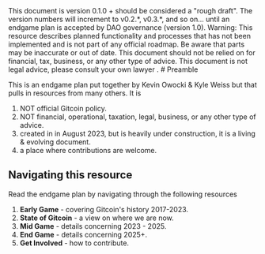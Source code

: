 
<Callout type="info">
This document is version 0.1.0 + should be considered a "rough draft".  The version numbers will increment to v0.2.*, v0.3.*, and so on... until an endgame plan is accepted by DAO governance (version 1.0).
</Callout>


<Callout type="warning">
  Warning: This resource describes planned functionality and processes that has
  not been implemented and is not part of any official roadmap. Be aware that parts may be inaccurate or out of
  date.  This document should not be relied on for financial, tax, business, or any other type of advice.  This document is not legal advice, please consult your own lawyer .
</Callout>
# Preamble


This is an endgame plan put together by Kevin Owocki & Kyle Weiss but that pulls in resources from many others.  It is 

1. NOT official Gitcoin policy.
2. NOT financial, operational, taxation, legal, business, or any other type of advice.
3. created in in August 2023, but is heavily under construction, it is a living & evolving document.
4. a place where contributions are welcome. 

## Navigating this resource

Read the endgame plan by navigating through the following resources

1. **Early Game** - covering Gitcoin's history 2017-2023.
2. **State of Gitcoin** - a view on where we are now.
3. **Mid Game** - details concerning 2023 - 2025.
4. **End Game** - details concerning 2025+.
4. **Get Involved** - how to contribute.